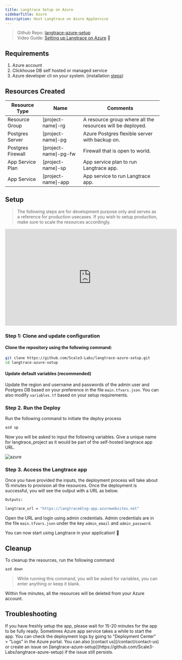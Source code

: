 ```yaml
---
title: Langtrace Setup on Azure
sidebarTitle: Azure
description: Host Langtrace on Azure AppService
---
```


> Github Repo: [langtrace-azure-setup](https://github.com/Scale3-Labs/langtrace-azure-setup)<br />
> Video Guide: [Setting up Langtrace on Azure](https://youtu.be/W6R5wg4KUzU?utm_source=langtrace-docs&utm_medium=azure-hosting&utm_campaign=langtrace) 🚀

## Requirements

1. Azure account
2. Clickhouse DB self hosted or managed service
3. Azure developer cli on your system. (installation [steps](https://learn.microsoft.com/en-us/azure/developer/azure-developer-cli/install-azd))

## Resources Created

| Resource Type     | Name                 | Comments                                                   |
| ----------------- | -------------------- | ---------------------------------------------------------- |
| Resource Group    | [project-name]-rg    | A resource group where all the resources will be deployed. |
| Postgres Server   | [project-name]-pg    | Azure Postgres flexible server with backup on.             |
| Postgres Firewall | [project-name]-pg-fw | Firewall that is open to world.                            |
| App Service Plan  | [project-name]-sp    | App service plan to run Langtrace app.                     |
| App Service       | [project-name]-app   | App service to run Langtrace app.                          |

## Setup

> The following steps are for development purpose only and serves as a reference for production usecases. If you wish to setup production, make sure to scale the resources accordingly.

<iframe
	width="560"
	height="315"
	src="https://www.youtube.com/embed/W6R5wg4KUzU?si=rqATdKkmQaSR3SE5"
	title="Langtrace on Azure"
	frameborder="0"
	allow="accelerometer; autoplay; clipboard-write; encrypted-media; gyroscope; picture-in-picture"
	allowfullscreen
></iframe>

### Step 1: Clone and update configuration

#### Clone the repository using the following command:

```bash
git clone https://github.com/Scale3-Labs/langtrace-azure-setup.git
cd langtrace-azure-setup
```

#### Update default variables (recommended)

Update the region and username and passwords of the admin user and Postgres DB based on your preference in the file `main.tfvars.json`.
You can also modify `variables.tf` based on your setup requirements.

### Step 2. Run the Deploy

Run the following command to initiate the deploy process

```bash
azd up
```

Now you will be asked to input the following variables. Give a unique name for langtrace_project as it would be part of the self-hosted langtrace app URL.

![azure](/images/hosting-azure-inputs.png)

### Step 3. Access the Langtrace app

Once you have provided the inputs, the deployment process will take about 15 minutes to provision all the resources. Once the deployment is successful, you will see the output with a URL as below.

```bash
Outputs:

langtrace_url = "https://langtraceblog-app.azurewebsites.net"
```

Open the URL and login using admin credentials. Admin credentials are in the file `main.tfvars.json` under the key `admin_email` and `admin_password`.

You can now start using Langtrace in your application! 🎉

## Cleanup

To cleanup the resources, run the following command

```bash
azd down
```

> While running this command, you will be asked for variables, you can enter anything or keep it blank.

Within five minutes, all the resources will be deleted from your Azure account.

## Troubleshooting

<AccordionGroup>
 <Accordion title="Login page does not load">
    If you have freshly setup the app, please wait for 15-20 minutes for the app to be fully ready. Sometimes Azure app service takes a while to start the app. You can check the deployment logs by going to "Deployment Center" > "Logs" in the Azure portal.
    You can also [contact us](/contact/contact-us) or create an issue on [langtrace-azure-setup](https://github.com/Scale3-Labs/langtrace-azure-setup) if the issue still persists.

  </Accordion>
</AccordionGroup>
